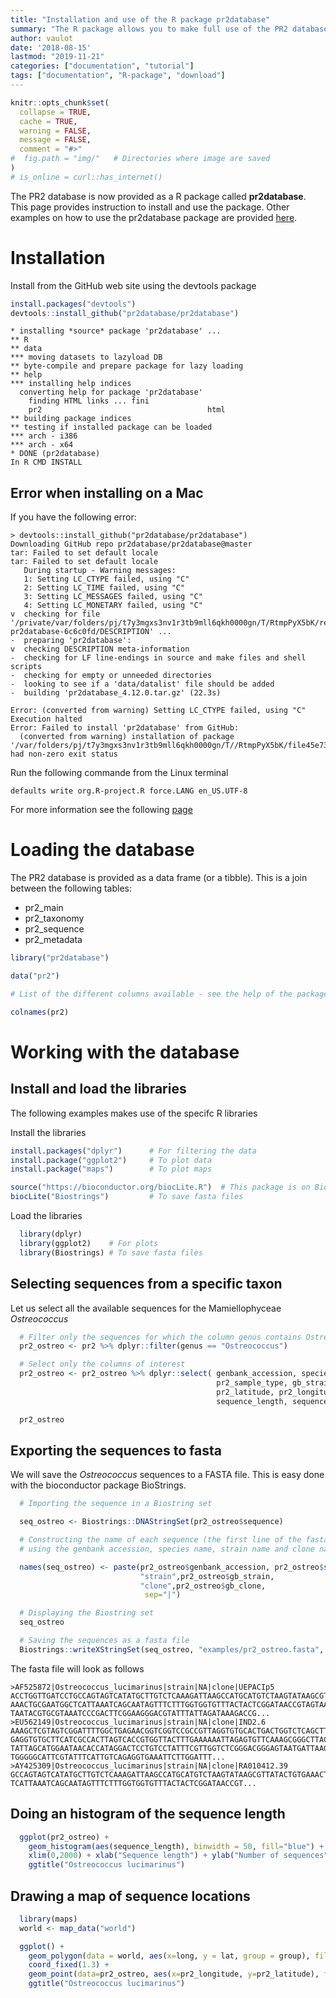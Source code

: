 ```yaml
---
title: "Installation and use of the R package pr2database"
summary: "The R package allows you to make full use of the PR2 database"
author: vaulot
date: '2018-08-15'
lastmod: "2019-11-21"
categories: ["documentation", "tutorial"]
tags: ["documentation", "R-package", "download"]
---
```


```r
knitr::opts_chunk$set(
  collapse = TRUE,
  cache = TRUE,
  warning = FALSE,
  message = FALSE,
  comment = "#>"
#  fig.path = "img/"   # Directories where image are saved
)
# is_online = curl::has_internet()
```



The PR2 database is now provided as a R package called **pr2database**.  This page provides instruction to install and use the package.  Other examples on how to use the pr2database package are provided [here](https://pr2database.github.io/PR2_analysis.html).

# Installation

Install from the GitHub web site using the devtools package

```r
install.packages("devtools")
devtools::install_github("pr2database/pr2database")
```
```
* installing *source* package 'pr2database' ...
** R
** data
*** moving datasets to lazyload DB
** byte-compile and prepare package for lazy loading
** help
*** installing help indices
  converting help for package 'pr2database'
    finding HTML links ... fini
    pr2                                     html  
** building package indices
** testing if installed package can be loaded
*** arch - i386
*** arch - x64
* DONE (pr2database)
In R CMD INSTALL
```

## Error when installing on a Mac

If you have the following error:

```
> devtools::install_github("pr2database/pr2database")
Downloading GitHub repo pr2database/pr2database@master
tar: Failed to set default locale
tar: Failed to set default locale
   During startup - Warning messages:
   1: Setting LC_CTYPE failed, using "C" 
   2: Setting LC_TIME failed, using "C" 
   3: Setting LC_MESSAGES failed, using "C" 
   4: Setting LC_MONETARY failed, using "C" 
v  checking for file '/private/var/folders/pj/t7y3mgxs3nv1r3tb9mll6qkh0000gn/T/RtmpPyX5bK/remotes45e71f0f8500/pr2database-pr2database-6c6c0fd/DESCRIPTION' ...
-  preparing 'pr2database':
v  checking DESCRIPTION meta-information
-  checking for LF line-endings in source and make files and shell scripts
-  checking for empty or unneeded directories
-  looking to see if a 'data/datalist' file should be added
-  building 'pr2database_4.12.0.tar.gz' (22.3s)
   
Error: (converted from warning) Setting LC_CTYPE failed, using "C"
Execution halted
Error: Failed to install 'pr2database' from GitHub:
  (converted from warning) installation of package '/var/folders/pj/t7y3mgxs3nv1r3tb9mll6qkh0000gn/T//RtmpPyX5bK/file45e733e4d2ee/pr2database_4.12.0.tar.gz' had non-zero exit status
```

Run the following commande from the Linux terminal

```
defaults write org.R-project.R force.LANG en_US.UTF-8
```

For more information see the following [page](
https://stackoverflow.com/questions/9689104/installing-r-on-mac-warning-messages-setting-lc-ctype-failed-using-c)


# Loading the database

The PR2 database is provided as a data frame (or a tibble). This is a join between the following tables:

* pr2_main
* pr2_taxonomy
* pr2_sequence
* pr2_metadata

```r
library("pr2database")

data("pr2")

# List of the different columns available - see the help of the package for information on each field

colnames(pr2)

```

# Working with the database


## Install and load the libraries
The following examples makes use of the specifc R libraries

Install the libraries

```r
install.packages("dplyr")      # For filtering the data
install.package("ggplot2")     # To plot data
install.package("maps")        # To plot maps

source("https://bioconductor.org/biocLite.R")  # This package is on Bioconductor
biocLite("Biostrings")         # To save fasta files
```

Load the libraries

```r
  library(dplyr)
  library(ggplot2)    # For plots
  library(Biostrings) # To save fasta files
```


## Selecting sequences from a specific taxon

Let us select all the available sequences for the Mamiellophyceae _Ostreococcus_

```r

  # Filter only the sequences for which the column genus contains Ostreococcus
  pr2_ostreo <- pr2 %>% dplyr::filter(genus == "Ostreococcus")

  # Select only the columns of interest
  pr2_ostreo <- pr2_ostreo %>% dplyr::select( genbank_accession, species,
                                              pr2_sample_type, gb_strain, gb_clone,
                                              pr2_latitude, pr2_longitude,
                                              sequence_length, sequence  )

  pr2_ostreo
```

## Exporting the sequences to fasta

We will save the _Ostreococcus_ sequences to a FASTA file. This is easy done with the bioconductor package BioStrings.

```r

  # Importing the sequence in a Biostring set

  seq_ostreo <- Biostrings::DNAStringSet(pr2_ostreo$sequence)

  # Constructing the name of each sequence (the first line of the fasta file)
  # using the genbank accession, species name, strain name and clone name

  names(seq_ostreo) <- paste(pr2_ostreo$genbank_accession, pr2_ostreo$species,
                             "strain",pr2_ostreo$gb_strain,
                             "clone",pr2_ostreo$gb_clone,
                              sep="|")

  # Displaying the Biostring set
  seq_ostreo

  # Saving the sequences as a fasta file
  Biostrings::writeXStringSet(seq_ostreo, "examples/pr2_ostreo.fasta", width = 80)

```

The fasta file will look as follows

```
>AF525872|Ostreococcus_lucimarinus|strain|NA|clone|UEPACIp5
ACCTGGTTGATCCTGCCAGTAGTCATATGCTTGTCTCAAAGATTAAGCCATGCATGTCTAAGTATAAGCGTTATACTGTG
AAACTGCGAATGGCTCATTAAATCAGCAATAGTTTCTTTGGTGGTGTTTACTACTCGGATAACCGTAGTAATTCTAGAGC
TAATACGTGCGTAAATCCCGACTTCGGAAGGGACGTATTTATTAGATAAAGACCG...
>EU562149|Ostreococcus_lucimarinus|strain|NA|clone|IND2.6
AAAGCTCGTAGTCGGATTTTGGCTGAGAACGGTCGGTCCGCCGTTAGGTGTGCACTGACTGGTCTCAGCTTCCTGGTGAG
GAGGTGTGCTTCATCGCCACTTAGTCACCGTGGTTACTTTGAAAAAATTAGAGTGTTCAAAGCGGGCTTACGCTTGAATA
TATTAGCATGGAATAACACCATAGGACTCCTGTCCTATTTCGTTGGTCTCGGGACGGGAGTAATGATTAAGATGAACAGT
TGGGGGCATTCGTATTTCATTGTCAGAGGTGAAATTCTTGGATTT...
>AY425309|Ostreococcus_lucimarinus|strain|NA|clone|RA010412.39
GCCAGTAGTCATATGCTTGTCTCAAAGATTAAGCCATGCATGTCTAAGTATAAGCGTTATACTGTGAAACTGCGAATGGC
TCATTAAATCAGCAATAGTTTCTTTGGTGGTGTTTACTACTCGGATAACCGT...
```

## Doing an histogram of the sequence length

```r
  ggplot(pr2_ostreo) +
    geom_histogram(aes(sequence_length), binwidth = 50, fill="blue") +
    xlim(0,2000) + xlab("Sequence length") + ylab("Number of sequences") +
    ggtitle("Ostreococcus lucimarinus")
```


## Drawing a map of sequence locations


```r
  library(maps)
  world <- map_data("world")

  ggplot() +
    geom_polygon(data = world, aes(x=long, y = lat, group = group), fill="grey") +
    coord_fixed(1.3) +
    geom_point(data=pr2_ostreo, aes(x=pr2_longitude, y=pr2_latitude), fill="blue", size=2, shape=21) +
    ggtitle("Ostreococcus lucimarinus")
```
